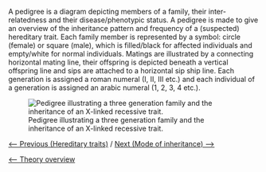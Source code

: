A pedigree is a diagram depicting members of a family, their inter-relatedness and their disease/phenotypic status. A pedigree is made to give an overview of the inheritance pattern and frequency of a (suspected) hereditary trait.
Each family member is represented by a symbol: circle (female) or square (male), which is filled/black for affected individuals and empty/white for normal individuals. Matings are illustrated by a connecting horizontal mating line, their offspring is depicted beneath a vertical offspring line and sips are attached to a horizontal sip ship line. Each generation is assigned a roman numeral (I, II, III etc.) and each individual of a generation is assigned an arabic numeral (1, 2, 3, 4 etc.).



[[File:Pedigree wiki.jpg|frame|Pedigree illustrating a three generation family and the inheritance of an X-linked recessive trait.]]




[[Hereditary traits|<-- Previous (Hereditary traits)]] / [[Mode of inheritance|Next (Mode of inheritance) -->]]


[[Animal Genetics|<-- Theory overview]]